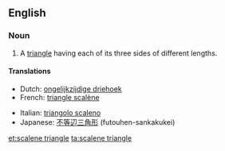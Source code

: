 ==English==

===Noun===
{{en-noun|head=[[scalene]] [[triangle]]}}

# {{context|geometry}} A [[triangle]] having each of its three sides of different lengths.

====Translations====
{{trans-top|triangle having each of its three sides of different lengths}}
* Dutch: [[ongelijkzijdige driehoek]]
* French: [[triangle scalène]] {{f}}
{{trans-mid}}
* Italian: [[triangolo scaleno]] {{m}}
* Japanese: [[不等辺三角形]] (futouhen-sankakukei)
{{trans-bottom}}

[[et:scalene triangle]]
[[ta:scalene triangle]]